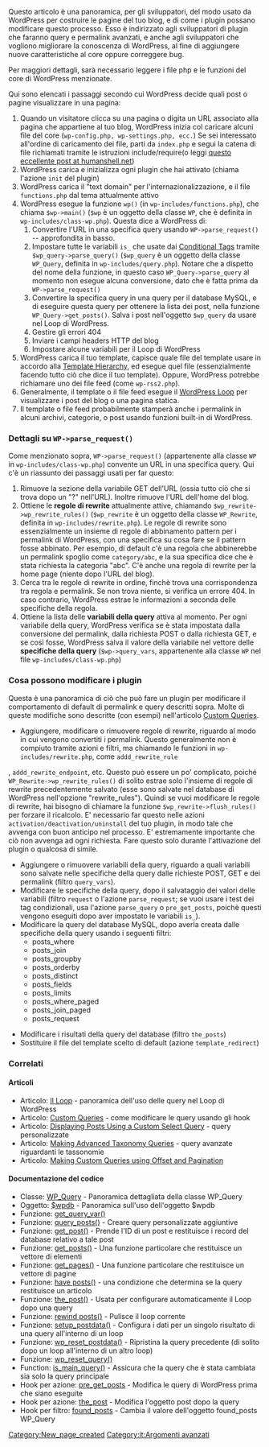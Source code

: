 Questo articolo è una panoramica, per gli sviluppatori, del modo usato da WordPress per costruire le pagine del tuo blog, e di come i plugin possano modificare questo processo. Esso è indirizzato agli sviluppatori di plugin che faranno query e permalink avanzati, e anche agli sviluppatori che vogliono migliorare la conoscenza di WordPress, al fine di aggiungere nuove caratteristiche al core oppure correggere bug.

<p>Per maggiori dettagli, sarà necessario leggere i file php e le funzioni del core di WordPress menzionate.</p>  

<p> Qui sono elencati i passaggi secondo cui WordPress decide quali post o pagine visualizzare in una pagina:

#Quando un visitatore clicca su una pagina o digita un URL associato alla pagina che appartiene al tuo blog, WordPress inizia col caricare alcuni file del core (<tt>wp-config.php, wp-settings.php, ecc. </tt>) Se sei interessato all'ordine di caricamento dei file, parti da <tt>index.php</tt> e segui la catena di file richiamati tramite le istruzioni include/require(o leggi [http://humanshell.net/wordpress/wordpress-initialization/ questo eccellente post at humanshell.net])
#WordPress carica e inizializza ogni plugin che hai attivato (chiama l'azione <tt>init</tt> del plugin)
#WordPress carica il "text domain" per l'internazionalizzazione, e il file <tt>functions.php</tt> dal tema attualmente attivo
#WordPress esegue la funzione <tt>wp()</tt> (in <tt>wp-includes/functions.php</tt>), che chiama <tt>$wp->main()</tt> (<tt>$wp</tt> è un oggetto della classe <tt>WP</tt>, che è definita in <tt>wp-includes/class-wp.php</tt>). Questa dice a WordPress di:
##Convertire l'URL in una specifica query usando <tt>WP->parse_request()</tt> -- approfondita in basso.
##Impostare tutte le variabili <tt>is_</tt> che usate dai [[Conditional Tags]] tramite <tt>$wp_query->parse_query()</tt> (<tt>$wp_query</tt> è un oggetto della classe <tt>WP_Query</tt>, definita in <tt>wp-includes/query.php</tt>). Notare che a dispetto del nome della funzione, in questo caso <tt>WP_Query->parse_query</tt> al momento non esegue alcuna conversione, dato che è fatta prima da <tt>WP->parse_request()</tt>
##Convertire la specifica query in una query per il database MySQL, e di eseguire questa query per ottenere la lista dei post, nella funzione <tt>WP_Query->get_posts()</tt>. Salva i post nell'oggetto <tt>$wp_query</tt> da usare nel Loop di WordPress.
##Gestire gli errori 404
##Inviare i campi headers HTTP del blog
##Impostare alcune variabili per il Loop di WordPress
#WordPress carica il tuo template, capisce quale file del template usare in accordo alla [[Template Hierarchy]], ed esegue quel file (essenzialmente facendo tutto ciò che dice il tuo template). Oppure, WordPress potrebbe richiamare uno dei file feed (come <tt>wp-rss2.php</tt>).
#Generalmente, il template o il file feed esegue il [[The Loop|WordPress Loop]] per visualizzare i post del blog o una pagina statica.
#Il template o file feed probabilmente stamperà anche i permalink in alcuni archivi, categorie, o post usando funzioni built-in di WordPress.  

===Dettagli su <tt>WP->parse_request()</tt>===
Come menzionato sopra, <tt>WP->parse_request()</tt> (appartenente alla classe <tt>WP</tt> in <tt>wp-includes/class-wp.php</tt>) convente un URL in una specifica query. Qui c'è un riassunto dei passaggi usati per far questo:

#Rimuove la sezione della variabile GET dell'URL (ossia tutto ciò che si trova dopo un "?" nell'URL). Inoltre rimuove l'URL dell'home del blog.
#Ottiene le '''regole di rewrite''' attualmente attive, chiamando <tt>$wp_rewrite->wp_rewrite_rules()</tt> (<tt>$wp_rewrite</tt> è un oggetto della classe <tt>WP_Rewrite</tt>, definita in <tt>wp-includes/rewrite.php</tt>). Le regole di rewrite sono essenzialmente un insieme di regole di abbinamento pattern per i permalink di WordPress, con una specifica su cosa fare se il pattern fosse abbinato. Per esempio, di default c'è una regola che abbinerebbe un permalink spoglio come <tt>category/abc</tt>, e la sua specifica dice che è stata richiesta la categoria "abc". C'è anche una regola di rewrite per la home page (niente dopo l'URL del blog). 
#Cerca tra le regole di rewrite in ordine, finchè trova una corrispondenza tra regola e permalink. Se non trova niente, si verifica un errore 404. In caso contrario, WordPress estrae le informazioni a seconda delle specifiche della regola.
#Ottiene la lista delle '''variabili della query''' attiva al momento. Per ogni variabile della query, WordPress verifica se è stata impostata dalla conversione del permalink, dalla richiesta POST o dalla richiesta GET, e se così fosse, WordPress salva il valore della variabile nel vettore delle '''specifiche della query''' (<tt>$wp->query_vars</tt>, appartenente alla classe <tt>WP</tt> nel file <tt>wp-includes/class-wp.php</tt>)  

===Cosa possono modificare i plugin===
Questa è una panoramica di ciò che può fare un plugin per modificare il comportamento di default di permalink e query descritti sopra. Molte di queste modifiche sono descritte (con esempi) nell'articolo [[Custom Queries]].

* Aggiungere, modificare o rimuovere regole di rewrite, riguardo al modo in cui vengono convertiti i permalink. Questo generalmente non è compiuto tramite azioni e filtri, ma chiamando le funzioni in <tt>wp-includes/rewrite.php</tt>, come <tt>addd_rewrite_rule</tt>
, <tt>addd_rewrite_endpoint</tt>, etc. Questo può essere un po' complicato, poiché <tt> WP_Rewrite->wp_rewrite_rules()</tt> di solito estrae solo l'insieme di regole di rewrite precedentemente salvato (esse sono salvate nel database di WordPress nell'opzione "rewrite_rules"). Quindi se vuoi modificare le regole di rewrite, hai bisogno di chiamare la funzione <tt>$wp_rewrite->flush_rules()</tt> per forzare il ricalcolo. E' necessario far questo nelle azioni <tt>activation/deactivation/uninstall</tt> del tuo plugin, in modo tale che avvenga con buon anticipo nel processo. E' estremamente importante che ciò non avvenga ad ogni richiesta. Fare questo solo durante l'attivazione del plugin o qualcosa di simile.
*Aggiungere o rimuovere variabili della query, riguardo a quali variabili sono salvate nelle specifiche della query dalle richieste POST, GET e dei permalink (filtro <tt>query_vars</tt>).
*Modificare le specifiche della query, dopo il salvataggio dei valori delle variabili (filtro <tt>request</tt> o l'azione <tt>parse_request</tt>; se vuoi usare i test dei tag condizionali, usa l'azione <tt>parse_query </tt> o <tt>pre_get_posts</tt>, poichè questi vengono eseguiti dopo aver impostato le variabili <tt>is_</tt>).
*Modificare la query del database MySQL, dopo averla creata dalle specifiche della query usando i seguenti filtri:
**posts_where
**posts_join
**posts_groupby
**posts_orderby
**posts_distinct
**posts_fields
**posts_limits
**posts_where_paged
**posts_join_paged
**posts_request

*Modificare i risultati della query del database (filtro <tt>the_posts</tt>)
*Sostituire il file del template scelto di default (azione <tt>template_redirect</tt>)

===Correlati===

====Articoli====


*Articolo: [[Il Loop]] - panoramica dell'uso delle query nel Loop di WordPress
*Articolo: [[Custom Queries]] - come modificare le query usando gli hook
*Articolo: [[Displaying Posts Using a Custom Select Query]] - query personalizzate
*Articolo: [[Making Advanced Taxonomy Queries]] - query avanzate riguardanti le tassonomie
*Articolo: [[Making Custom Queries using Offset and Pagination]]

====Documentazione del codice====
* Classe: [[it:Riferimento classi/WP Query | WP_Query]] - Panoramica dettagliata della classe WP_Query
* Oggetto: [[it:Riferimento classi/wpdb | $wpdb]] - Panoramica sull'uso dell'oggetto $wpdb
* Funzione: [[it:Riferimento funzioni/get query var | get_query_var()]]
* Funzione: [[it:Riferimento funzioni/query posts | query_posts()]] - Creare query personalizzate aggiuntive
* Funzione: [[it:Riferimento funzioni/get post | get_post()]] - Prende l'ID di un post e restituisce i record del database relativo a tale post
* Funzione: [[Function_Reference/get_posts | get_posts()]] - Una funzione particolare che restituisce un vettore di elementi 
* Funzione: [[Function_Reference/get_pages | get_pages()]] - Una funzione particolare che restituisce un vettore di pagine
* Funzione: [[it:Riferimento funzioni/have posts | have posts()]] - una condizione che determina se la query restituisce un articolo
* Funzione: [[it:Riferimento funzioni/the post | the_post()]] - Usata per configurare automaticamente il Loop dopo una query
* Funzione: [[it:Riferimento funzioni/rewind posts | rewind posts()]] - Pulisce il loop corrente
* Funzione: [[Function_Reference/setup_postdata | setup_postdata()]] - Configura i dati per un  singolo risultato di una query all'interno di un loop
* Funzione: [[it:Riferimento funzioni/wp reset postdata | wp_reset_postdata()]] - Ripristina la query precedente (di solito dopo un loop all'interno di un altro loop)
* Funzione: [[it:Riferimento funzioni/wp_reset_query | wp_reset_query()]]
* Function: [[Function_Reference/is_main_query | is_main_query()]] - Assicura che la query che è stata cambiata sia solo la query principale
* Hook per azione: [[Plugin API/Action Reference/pre_get_posts | pre_get_posts]] - Modifica le query di WordPress prima che siano eseguite
* Hook per azione: [[Plugin_API/Action_Reference/the_post | the_post]] - Modifica l'oggetto post dopo la query
* Hook per filtro: [[Plugin_API/Filter_Reference/found_posts | found_posts]] - Cambia il valore dell'oggetto found_posts WP_Query



[[Category:New_page_created]]
[[Category:it:Argomenti avanzati]]